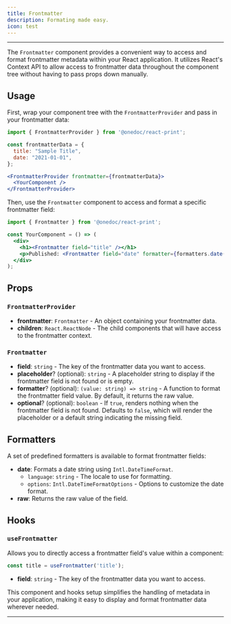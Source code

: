```yaml
---
title: Frontmatter
description: Formating made easy.
icon: test
---
```


---
The `Frontmatter` component provides a convenient way to access and format frontmatter metadata within your React application. It utilizes React's Context API to allow access to frontmatter data throughout the component tree without having to pass props down manually.

## Usage

First, wrap your component tree with the `FrontmatterProvider` and pass in your frontmatter data:

```jsx
import { FrontmatterProvider } from '@onedoc/react-print';

const frontmatterData = {
  title: "Sample Title",
  date: "2021-01-01",
};

<FrontmatterProvider frontmatter={frontmatterData}>
  <YourComponent />
</FrontmatterProvider>
```

Then, use the `Frontmatter` component to access and format a specific frontmatter field:

```jsx
import { Frontmatter } from '@onedoc/react-print';

const YourComponent = () => (
  <div>
    <h1><Frontmatter field="title" /></h1>
    <p>Published: <Frontmatter field="date" formatter={formatters.date('en-US', { month: 'long', day: 'numeric', year: 'numeric' })} /></p>
  </div>
);
```

## Props

### `FrontmatterProvider`

- **frontmatter**: `Frontmatter` - An object containing your frontmatter data.
- **children**: `React.ReactNode` - The child components that will have access to the frontmatter context.

### `Frontmatter`

- **field**: `string` - The key of the frontmatter data you want to access.
- **placeholder**? (optional): `string` - A placeholder string to display if the frontmatter field is not found or is empty.
- **formatter**? (optional): `(value: string) => string` - A function to format the frontmatter field value. By default, it returns the raw value.
- **optional**? (optional): `boolean` - If `true`, renders nothing when the frontmatter field is not found. Defaults to `false`, which will render the placeholder or a default string indicating the missing field.

## Formatters

A set of predefined formatters is available to format frontmatter fields:

- **date**: Formats a date string using `Intl.DateTimeFormat`.
  - `language`: `string` - The locale to use for formatting.
  - `options`: `Intl.DateTimeFormatOptions` - Options to customize the date format.
- **raw**: Returns the raw value of the field.

## Hooks

### `useFrontmatter`

Allows you to directly access a frontmatter field's value within a component:

```jsx
const title = useFrontmatter('title');
```

- **field**: `string` - The key of the frontmatter data you want to access.

This component and hooks setup simplifies the handling of metadata in your application, making it easy to display and format frontmatter data wherever needed.

---